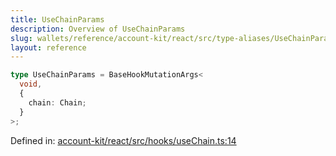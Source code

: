 ```yaml
---
title: UseChainParams
description: Overview of UseChainParams
slug: wallets/reference/account-kit/react/src/type-aliases/UseChainParams
layout: reference
---
```


```ts
type UseChainParams = BaseHookMutationArgs<
  void,
  {
    chain: Chain;
  }
>;
```

Defined in: [account-kit/react/src/hooks/useChain.ts:14](https://github.com/alchemyplatform/aa-sdk/blob/da19afd63b0ba06a4de95b0d2d7871f64d546304/account-kit/react/src/hooks/useChain.ts#L14)
